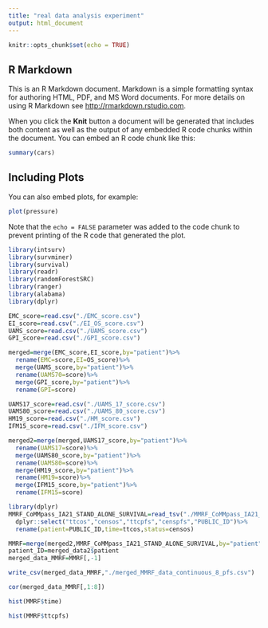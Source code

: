 ```yaml
---
title: "real data analysis experiment"
output: html_document
---
```


```r
knitr::opts_chunk$set(echo = TRUE)
```

## R Markdown

This is an R Markdown document. Markdown is a simple formatting syntax for authoring HTML, PDF, and MS Word documents. For more details on using R Markdown see <http://rmarkdown.rstudio.com>.

When you click the **Knit** button a document will be generated that includes both content as well as the output of any embedded R code chunks within the document. You can embed an R code chunk like this:

```r
summary(cars)
```

## Including Plots

You can also embed plots, for example:

```r
plot(pressure)
```

Note that the `echo = FALSE` parameter was added to the code chunk to prevent printing of the R code that generated the plot.

```r
library(intsurv)
library(survminer)
library(survival)
library(readr)
library(randomForestSRC)
library(ranger)
library(alabama)
library(dplyr)
```

```r
EMC_score=read.csv("./EMC_score.csv")
EI_score=read.csv("./EI_OS_score.csv")
UAMS_score=read.csv("./UAMS_score.csv")
GPI_score=read.csv("./GPI_score.csv")
```

```r
merged=merge(EMC_score,EI_score,by="patient")%>%
  rename(EMC=score,EI=OS_score)%>%
  merge(UAMS_score,by="patient")%>%
  rename(UAMS70=score)%>%
  merge(GPI_score,by="patient")%>%
  rename(GPI=score)
```


```r
UAMS17_score=read.csv("./UAMS_17_score.csv")
UAMS80_score=read.csv("./UAMS_80_score.csv")
HM19_score=read.csv("./HM_score.csv")
IFM15_score=read.csv("./IFM_score.csv")
```

```r
merged2=merge(merged,UAMS17_score,by="patient")%>%
  rename(UAMS17=score)%>%
  merge(UAMS80_score,by="patient")%>%
  rename(UAMS80=score)%>%
  merge(HM19_score,by="patient")%>%
  rename(HM19=score)%>%
  merge(IFM15_score,by="patient")%>%
  rename(IFM15=score)
```

```r
library(dplyr)
MMRF_CoMMpass_IA21_STAND_ALONE_SURVIVAL=read_tsv("./MMRF_CoMMpass_IA21_STAND_ALONE_SURVIVAL.tsv")%>%
  dplyr::select("ttcos","censos","ttcpfs","censpfs","PUBLIC_ID")%>%
  rename(patient=PUBLIC_ID,time=ttcos,status=censos)
```
```r
MMRF=merge(merged2,MMRF_CoMMpass_IA21_STAND_ALONE_SURVIVAL,by="patient")
patient_ID=merged_data2$patient
merged_data_MMRF=MMRF[,-1]

write_csv(merged_data_MMRF,"./merged_MMRF_data_continuous_8_pfs.csv")
```

```r
cor(merged_data_MMRF[,1:8])
```
```r
hist(MMRF$time)
```
```r
hist(MMRF$ttcpfs)
```

